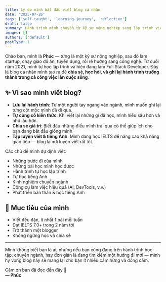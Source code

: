 ```yaml
---
title: Lý do mình bắt đầu viết blog cá nhân
date: '2025-07-26'
tags: ['self-taught', 'learning-journey', 'reflection']
draft: false
summary: Hành trình mình chuyển từ kỹ sư nông nghiệp sang lập trình viên, và vì sao mình chọn viết blog để lưu lại từng bước đi.
images: []
authors: ['default']
postType: 1
---
```


Chào bạn, mình là **Phúc** — từng là một kỹ sư nông nghiệp, sau đó làm startup, chạy giao đồ ăn, tuyển dụng, rồi rẽ hướng sang công nghệ. Từ cuối năm 2021, mình tự học lập trình và hiện đang làm Full Stack Developer. Đây là blog cá nhân mình tạo ra để **chia sẻ, học hỏi, và ghi lại hành trình trưởng thành trong cả công việc lẫn cuộc sống**.

## ✨ Vì sao mình viết blog?

- **Lưu lại hành trình**: Từ một người tay ngang vào ngành, mình muốn ghi lại từng cột mốc mình đã đi qua.
- **Tự củng cố kiến thức**: Khi viết lại những gì đã học, mình hiểu sâu hơn và nhớ lâu hơn.
- **Chia sẻ giá trị**: Biết đâu những điều mình trải qua có thể giúp ích cho bạn đang bắt đầu giống mình.
- **Tập luyện viết & tiếng Anh**: Mình đang học IELTS để nâng cao khả năng giao tiếp — blog là nơi luyện viết rất tốt.

Các chủ đề mình dự định viết:

- Những bước đi của mình
- Những bài học mình học được
- Hành trình tự học lập trình
- Tự học tiếng Anh
- Kinh nghiệm chuyển ngành
- Công cụ làm việc hiệu quả (AI, DevTools, v.v.)
- Phát triển bản thân & học tiếng Anh

## 🎯 Mục tiêu của mình

- Viết đều đặn, ít nhất 1 bài mỗi tuần
- Đạt IELTS 7.0+ trong 2 năm tới
- Trở thành một blogger
- Không ngừng học và chia sẻ

---

Mình không biết bạn là ai, nhưng nếu bạn cũng đang trên hành trình học tập, chuyển ngành, hay đơn giản là đang tìm kiếm một hướng đi mới — mình hy vọng blog này sẽ mang lại cho bạn ít nhiều cảm hứng và đồng cảm.

Cảm ơn bạn đã đọc đến đây 🙌  
**— Phúc**
